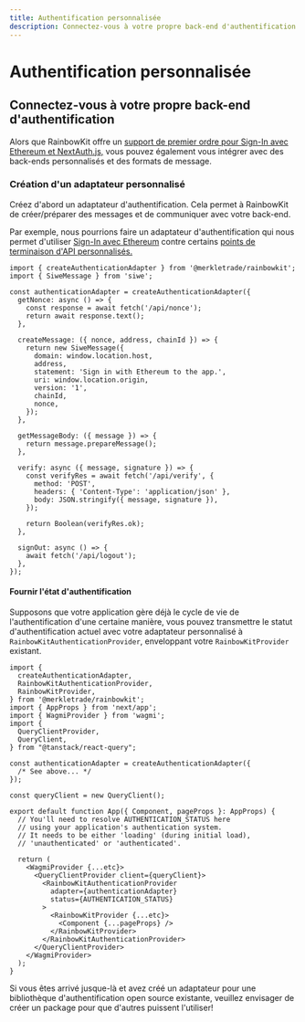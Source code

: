 ```yaml
---
title: Authentification personnalisée
description: Connectez-vous à votre propre back-end d'authentification
---
```


# Authentification personnalisée

## Connectez-vous à votre propre back-end d'authentification

Alors que RainbowKit offre un [support de premier ordre pour Sign-In avec Ethereum et NextAuth.js,](/docs/authentication#set-up-sign-in-with-ethereum-and-nextauthjs) vous pouvez également vous intégrer avec des back-ends personnalisés et des formats de message.

### Création d'un adaptateur personnalisé

Créez d'abord un adaptateur d'authentification. Cela permet à RainbowKit de créer/préparer des messages et de communiquer avec votre back-end.

Par exemple, nous pourrions faire un adaptateur d'authentification qui nous permet d'utiliser [Sign-In avec Ethereum](https://login.xyz) contre certains [points de terminaison d'API personnalisés.](https://wagmi.sh/examples/sign-in-with-ethereum)

```tsx
import { createAuthenticationAdapter } from '@merkletrade/rainbowkit';
import { SiweMessage } from 'siwe';

const authenticationAdapter = createAuthenticationAdapter({
  getNonce: async () => {
    const response = await fetch('/api/nonce');
    return await response.text();
  },

  createMessage: ({ nonce, address, chainId }) => {
    return new SiweMessage({
      domain: window.location.host,
      address,
      statement: 'Sign in with Ethereum to the app.',
      uri: window.location.origin,
      version: '1',
      chainId,
      nonce,
    });
  },

  getMessageBody: ({ message }) => {
    return message.prepareMessage();
  },

  verify: async ({ message, signature }) => {
    const verifyRes = await fetch('/api/verify', {
      method: 'POST',
      headers: { 'Content-Type': 'application/json' },
      body: JSON.stringify({ message, signature }),
    });

    return Boolean(verifyRes.ok);
  },

  signOut: async () => {
    await fetch('/api/logout');
  },
});
```

#### Fournir l'état d'authentification

Supposons que votre application gère déjà le cycle de vie de l'authentification d'une certaine manière, vous pouvez transmettre le statut d'authentification actuel avec votre adaptateur personnalisé à `RainbowKitAuthenticationProvider`, enveloppant votre `RainbowKitProvider` existant.

```tsx
import {
  createAuthenticationAdapter,
  RainbowKitAuthenticationProvider,
  RainbowKitProvider,
} from '@merkletrade/rainbowkit';
import { AppProps } from 'next/app';
import { WagmiProvider } from 'wagmi';
import {
  QueryClientProvider,
  QueryClient,
} from "@tanstack/react-query";

const authenticationAdapter = createAuthenticationAdapter({
  /* See above... */
});

const queryClient = new QueryClient();

export default function App({ Component, pageProps }: AppProps) {
  // You'll need to resolve AUTHENTICATION_STATUS here
  // using your application's authentication system.
  // It needs to be either 'loading' (during initial load),
  // 'unauthenticated' or 'authenticated'.

  return (
    <WagmiProvider {...etc}>
      <QueryClientProvider client={queryClient}>
        <RainbowKitAuthenticationProvider
          adapter={authenticationAdapter}
          status={AUTHENTICATION_STATUS}
        >
          <RainbowKitProvider {...etc}>
            <Component {...pageProps} />
          </RainbowKitProvider>
        </RainbowKitAuthenticationProvider>
      </QueryClientProvider>
    </WagmiProvider>
  );
}
```

Si vous êtes arrivé jusque-là et avez créé un adaptateur pour une bibliothèque d'authentification open source existante, veuillez envisager de créer un package pour que d'autres puissent l'utiliser!
